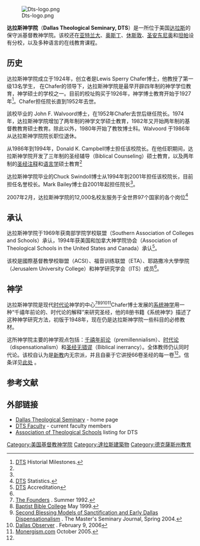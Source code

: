 [[File:Dts-logo.png|thumb]]

'''达拉斯神学院'''（'''Dallas Theological Seminary, DTS'''）是一所位于美国[[达拉斯|达拉斯]]的保守派基督教神学院。该校还在[[亚特兰大|亚特兰大]]、[[奥斯丁|奥斯丁]]、[[休斯敦|休斯敦]]、[[圣安东尼奥|圣安东尼奥]]和[[坦帕|坦帕]]设有分校，以及多种语言的在线教育课程。

==历史==
达拉斯神学院成立于1924年，创立者是Lewis Sperry Chafer博士，他教授了第一级13名学生，<!-- [[William_Henry_Griffith_Thomas|William Henry Griffith Thomas]],<ref name=dtslib>[http://library.dts.edu/Pages/TL/Special/80th.shtml DTS Library] 庆祝80周年。</ref><ref name=dtshist>[http://www.dts.edu/about/arichtradition/abriefhistory/ DTS] A Brief History.</ref> who was to have been 该校第一位神学教授 but died before the first classes began. Their vision was a school where expository [[圣经|圣经]] preaching was taught simply, -->在Chafer的领导下，达拉斯神学院是最早开辟四年制的神学学位教育，神学硕士的学校之一。目前的校址购买于1926年，神学博士教育开始于1927年<ref name=dtsmile>[http://www.dts.edu/about/arichtradition/dtshistoricalmilestones/ DTS] {{Wayback|url=http://www.dts.edu/about/arichtradition/dtshistoricalmilestones/# |date=20070224074849 }} Historial Milestones.</ref>。Chafer担任院长直到1952年去世。

<!-- DTS has continually published a quarterly entitled ''[[Bibliotheca_Sacra|Bibliotheca Sacra]]'' since 1934. In 1983, a complete collection of "Bib Sac" articles was published as a book commemorating fifty years 
of the magazine.<ref>[http://www.amazon.com/Bib-Sac-Reader-Commemorating-Publication/dp/0802404596/ Fifty Years of Bib Sac] listing at Amazon.com</ref> -->

該校毕业的 John F. Walvoord博士，在1952年Chafer去世后继任院长。1974年，达拉斯神学院增加了两年制的神学文学硕士教育，1982年又开始两年制的基督教教育硕士教育。除此以外，1980年开始了教牧博士科。Walvoord 于1986年从达拉斯神学院院长职位退休。

从1986年到1994年，Donald K. Campbell博士担任该校院长。在他任职期间，达拉斯神学院开发了三年制的圣经辅导（Biblical Counseling）硕士教育，以及两年制的[[圣经注释|圣经注释]]和[[语言学|语言学]]硕士教育<ref name=dtshist/>

达拉斯神学院毕业的Chuck Swindoll博士从1994年到2001年担任该校院长，目前担任名誉校长。Mark Bailey博士自2001年起担任院长<ref name=dtshist/>。

2007年2月，达拉斯神学院的12,000名校友服务于全世界97个国家的各个岗位<ref>[http://www.dts.edu/about/stats/ DTS] {{Wayback|url=http://www.dts.edu/about/stats/# |date=20070222223547 }} Statistics.</ref>

==承认==
达拉斯神学院于1969年获南部学院学校联盟（Southern Association of Colleges and Schools）承认，1994年获美国和加拿大神学院协会（Association of Theological Schools in the United States and Canada）承认<ref name=dtscred>[http://www.dts.edu/about/accreditation/ DTS] {{Wayback|url=http://www.dts.edu/about/accreditation/ |date=20201023231607 }} Accreditation</ref>。

该校是國際基督教學校聯盟（ACSI）、福音训练联盟（ETA）、耶路撒冷大學學院（Jerusalem University College）和神学研究学会（ITS）成员<ref name=dtscred/>。

==神学==
达拉斯神学院是现代[[时代论|时代论]]神学的中心<ref>[http://www.founders.org/FJ09/article1.html The Founders] {{webarchive|url=https://archive.is/20120731134636/http://www.founders.org/FJ09/article1.html |date=2012-07-31 }}. Summer 1992.</ref><ref>
[http://faculty.bbc.edu/rdecker/disp.htm Baptist Bible College] {{webarchive|url=https://web.archive.org/web/20061209053150/http://faculty.bbc.edu/rdecker/disp.htm |date=2006-12-09 }} May 1999.</ref><ref>[http://www.tms.edu/tmsj/tmsj15e.pdf Second Blessing Models of Sanctification and Early Dallas Dispensationalism] {{webarchive|url=https://web.archive.org/web/20070207140218/http://www.tms.edu/tmsj/tmsj15e.pdf |date=2007-02-07 }}. The Master's Seminary Journal, Spring 2004.</ref><ref>[http://www.dallasobserver.com/2006-02-09/news/the-end-is-near/1 Dallas Observer] {{Wayback|url=http://www.dallasobserver.com/2006-02-09/news/the-end-is-near/1 |date=20120728192524 }}. February 9, 2006</ref><ref>[http://www.monergism.com/thethreshold/articles/onsite/innovations.html Monergism.com] {{Wayback|url=http://www.monergism.com/thethreshold/articles/onsite/innovations.html |date=20210323214558 }} October 2005.</ref>Chafer博士发展的[[系统神学|系统神学]]用一种“千禧年前论的、时代论的解释”来研究圣经，他的8册书籍《系统神学》描述了这种神学研究方法，初版于1948年，现在仍是达拉斯神学院一些科目的必修教材。

这所神学院主要的神学观点包括：[[千禧年前论|千禧年前论]]（premillennialism）、[[时代论|时代论]]（dispensationalism）和[[圣经无错谬|圣经无错谬]]（Biblical inerrancy）。全体教师仍认同时代论。该校自认为是[[新教|新教]]内无宗派，并且自豪于它讲授66卷圣经的每一卷<ref name=dtscred/>。信条详见[http://www.dts.edu/about/doctrinalstatement/ 此处] {{Wayback|url=http://www.dts.edu/about/doctrinalstatement/ |date=20180628035342 }}。

== 参考文献 ==
{{Reflist}}

==外部链接==
*[http://www.dts.edu/ Dallas Theological Seminary] {{Wayback|url=http://www.dts.edu/ |date=20210512234205 }} - home page
*[http://www.dts.edu/about/faculty/ DTS Faculty] {{Wayback|url=http://www.dts.edu/about/faculty/ |date=20170427070202 }} - current faculty members
*[http://www.ats.edu/member_schools/dallasda.asp Association of Theological Schools] {{Wayback|url=http://www.ats.edu/member_schools/dallasda.asp |date=20080512065626 }} listing for DTS

[[Category:美国基督教神学院|Category:美国基督教神学院]]
[[Category:達拉斯建築物|Category:達拉斯建築物]]
[[Category:德克薩斯州教育|Category:德克薩斯州教育]]